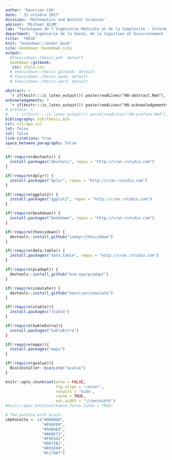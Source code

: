 ```yaml
---
author: 'Keurcien LUU'
date: ' 31 octobre 2017'
division: 'Mathematics and Natural Sciences'
advisor: 'Michael BLUM'
lab: "Techniques de l'Ingénierie Médicale et de la Complexité - Informatique, Mathématiques et Applications de Grenoble (TIMC-IMAG)"
department: 'Ingénierie de la Santé, de la Cognition et Environnement (EDISCE)' 
title: 'THÈSE'
knit: "bookdown::render_book"
site: bookdown::bookdown_site
output: 
  #thesisdown::thesis_pdf: default
  bookdown::gitbook:
   css: style.css
  # thesisdown::thesis_gitbook: default
  # thesisdown::thesis_epub: default
  # thesisdown::thesis_word: default

abstract: >
  `r if(knitr:::is_latex_output()) paste(readLines("00-abstract.Rmd"), collapse = ' ')`
acknowledgements: >
  `r if(knitr:::is_latex_output()) paste(readLines("00-acknowledgements.Rmd"), collapse = ' ')`
# preface: >
#   `r if(knitr:::is_latex_output()) paste(readLines("00-preface.Rmd"), collapse = ' ')`
bibliography: bib/thesis.bib
csl: csl/apa.csl
lot: false
lof: false
link-citations: true
space_between_paragraphs: false
---
```


```r
if(!require(devtools)) {
  install.packages("devtools", repos = "http://cran.rstudio.com")
}

if(!require(dplyr)) {
  install.packages("dplyr", repos = "http://cran.rstudio.com")
}

if(!require(ggplot2)) {
  install.packages("ggplot2", repos = "http://cran.rstudio.com")
}

if(!require(bookdown)) {
  install.packages("bookdown", repos = "http://cran.rstudio.com")
}

if(!require(thesisdown)) {
  devtools::install_github("ismayc/thesisdown")
}

if(!require(data.table)) {
  install.packages("data.table", repos = "http://cran.rstudio.com")
}

if(!require(pcadapt)) {
  devtools::install_github("bcm-uga/pcadapt")
}

if(!require(simulate)) {
  devtools::install_github("keurcien/simulate")
}

if(!require(xtable)){
  install.packages("xtable")
}

if(!require(kableExtra)){
  install.packages("kableExtra")
}

if(!require(maps)){
  install.packages("maps")
}

if(!require(qvalue)){
  BiocInstaller::biocLite("qvalue")
}

knitr::opts_chunk$set(echo = FALSE,
                      fig.align = 'center',
                      results = 'hide',
                      cache = TRUE,
                      out.width = '\\textwidth')
#knitr::opts_knit$set(kable.force.latex = TRUE)

# The palette with black:
cbbPalette <- c("#000000", 
                "#E69F00", 
                "#56B4E9", 
                "#009E73", 
                "#F0E442", 
                "#0072B2", 
                "#D55E00", 
                "#CC79A7")
```

